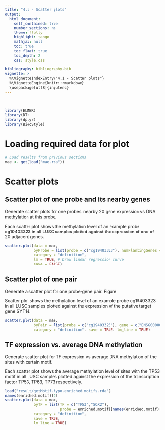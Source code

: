 ```yaml
---
title: "4.1 - Scatter plots"
output: 
  html_document:
    self_contained: true
    number_sections: no
    theme: flatly
    highlight: tango
    mathjax: null
    toc: true
    toc_float: true
    toc_depth: 2
    css: style.css
  
bibliography: bibliography.bib    
vignette: >
  %\VignetteIndexEntry{"4.1 - Scatter plots"}
  %\VignetteEngine{knitr::rmarkdown}
  \usepackage[utf8]{inputenc}
---
```


<br>

```r
library(ELMER)
library(DT)
library(dplyr)
library(BiocStyle)
```
# Loading required data for plot
```r
# Load results from previous sections
mae <- get(load("mae.rda"))
```

# Scatter plots

##  Scatter plot of one probe and its nearby genes

Generate scatter plots for one probes' nearby 20 gene expression vs DNA methylation at this probe.

Each scatter plot shows the methylation level of an example  probe cg19403323 in all LUSC samples plotted against the expression of one of  20 adjacent genes.
```r
scatter.plot(data = mae,
             byProbe = list(probe = c("cg19403323"), numFlankingGenes = 20), 
             category = "definition", 
             lm = TRUE, # Draw linear regression curve
             save = FALSE) 
```

##  Scatter plot of one pair
Generate a scatter plot for one probe-gene pair. Figure \ref{fig:figure2}

Scatter plot shows the methylation level of an example probe cg19403323 in all LUSC samples plotted against the expression of the putative  target gene SYT14.
```r
scatter.plot(data = mae,
             byPair = list(probe = c("cg19403323"), gene = c("ENSG00000143469")), 
             category = "definition", save = TRUE, lm_line = TRUE) 
```

##  TF expression vs. average DNA methylation
Generate scatter plot for TF expression vs average DNA methylation of the sites 
with certain motif.

Each scatter plot shows the average  methylation level of sites with the TP53 motif in all LUSC samples plotted against the expression of the transcription factor TP53, TP63, TP73 respectively.

```r
load("result/getMotif.hypo.enriched.motifs.rda")
names(enriched.motif)[1]
scatter.plot(data = mae,
             byTF = list(TF = c("TP53","SOX2"),
                         probe = enriched.motif[[names(enriched.motif)[1]]]), 
             category = "definition",
             save = TRUE, 
             lm_line = TRUE)
```

